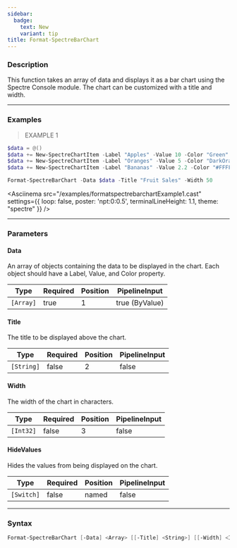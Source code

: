 ```yaml
---
sidebar:
  badge:
    text: New
    variant: tip
title: Format-SpectreBarChart
---
```









### Description

This function takes an array of data and displays it as a bar chart using the Spectre Console module. The chart can be customized with a title and width.



---


### Examples
> EXAMPLE 1

```powershell
$data = @()
$data += New-SpectreChartItem -Label "Apples" -Value 10 -Color "Green"
$data += New-SpectreChartItem -Label "Oranges" -Value 5 -Color "DarkOrange"
$data += New-SpectreChartItem -Label "Bananas" -Value 2.2 -Color "#FFFF00"

Format-SpectreBarChart -Data $data -Title "Fruit Sales" -Width 50
```
<Asciinema
    src="/examples/formatspectrebarchartExample1.cast"
    settings={{
        loop: false,
        poster: 'npt:0:0.5',
        terminalLineHeight: 1.1,
        theme: "spectre"
    }}
/>


---


### Parameters
#### **Data**

An array of objects containing the data to be displayed in the chart. Each object should have a Label, Value, and Color property.






|Type     |Required|Position|PipelineInput |
|---------|--------|--------|--------------|
|`[Array]`|true    |1       |true (ByValue)|



#### **Title**

The title to be displayed above the chart.






|Type      |Required|Position|PipelineInput|
|----------|--------|--------|-------------|
|`[String]`|false   |2       |false        |



#### **Width**

The width of the chart in characters.






|Type     |Required|Position|PipelineInput|
|---------|--------|--------|-------------|
|`[Int32]`|false   |3       |false        |



#### **HideValues**

Hides the values from being displayed on the chart.






|Type      |Required|Position|PipelineInput|
|----------|--------|--------|-------------|
|`[Switch]`|false   |named   |false        |





---


### Syntax
```powershell
Format-SpectreBarChart [-Data] <Array> [[-Title] <String>] [[-Width] <Int32>] [-HideValues] [<CommonParameters>]
```
